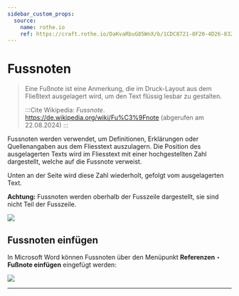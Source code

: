 ```yaml
---
sidebar_custom_props:
  source:
    name: rothe.io
    ref: https://craft.rothe.io/DaKvaRbuG85WnX/b/1CDC8721-8F20-4D26-8323-45FB6DE27A71/2.4-%E2%80%94-Fussnoten
---
```


# Fussnoten

> Eine Fußnote ist eine Anmerkung, die im Druck-Layout aus dem Fließtext ausgelagert wird, um den Text flüssig lesbar zu gestalten.
>
> :::Cite
> Wikipedia: _Fussnote_. https://de.wikipedia.org/wiki/Fu%C3%9Fnote (abgerufen am 22.08.2024)
> :::

Fussnoten werden verwendet, um Definitionen, Erklärungen oder Quellenangaben aus dem Fliesstext auszulagern. Die Position des ausgelagerten Texts wird im Fliesstext mit einer hochgestellten Zahl dargestellt, welche auf die Fussnote verweist.

Unten an der Seite wird diese Zahl wiederholt, gefolgt vom ausgelagerten Text.

**Achtung:** Fussnoten werden oberhalb der Fusszeile dargestellt, sie sind nicht Teil der Fusszeile.

![](img/Fussnoten.jpg)

## Fussnoten einfügen
In Microsoft Word können Fussnoten über den Menüpunkt __Referenzen__ ‣ __Fußnote einfügen__ eingefügt werden:

![](img/Fussnote_einfugen.jpg)

---